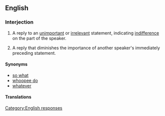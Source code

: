 ==English==
{{rft}}
===Interjection===
{{en-intj|pos=[[who]] [[cares]]}}

# {{colloquial|rhetorical question}} A reply to an [[unimportant]] or [[irrelevant]] statement, indicating [[indifference]] on the part of the speaker.
# {{colloquial|rhetorical question}} A reply that diminishes the importance of another speaker's immediately preceding statement.

====Synonyms====
*[[so what]]
*[[whoopee do]]
*[[whatever]]

====Translations====
{{trans-see|reply to an unimportant statement|so what}}

[[Category:English responses]]